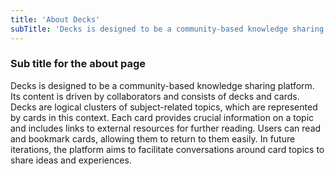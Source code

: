 ```yaml
---
title: 'About Decks'
subTitle: 'Decks is designed to be a community-based knowledge sharing platform.'
---
```


### Sub title for the about page

Decks is designed to be a community-based knowledge sharing platform. Its content is driven by collaborators and consists of decks and cards. Decks are logical clusters of subject-related topics, which are represented by cards in this context. Each card provides crucial information on a topic and includes links to external resources for further reading. Users can read and bookmark cards, allowing them to return to them easily. In future iterations, the platform aims to facilitate conversations around card topics to share ideas and experiences.
